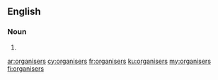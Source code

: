 ==English==

===Noun===
{{head|en|plural}}

# {{plural of|organiser|lang=en}}

[[ar:organisers]]
[[cy:organisers]]
[[fr:organisers]]
[[ku:organisers]]
[[my:organisers]]
[[fi:organisers]]